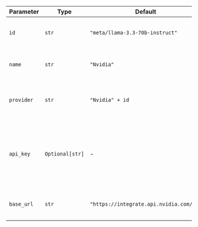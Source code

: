 | Parameter  | Type            | Default                                    | Description                                                                                                              |
| ---------- | --------------- | ------------------------------------------ | ------------------------------------------------------------------------------------------------------------------------ |
| `id`       | `str`           | `"meta/llama-3.3-70b-instruct"`            | The specific model ID used for generating responses.                                                                     |
| `name`     | `str`           | `"Nvidia"`                                 | The name identifier for the Nvidia agent.                                                                                |
| `provider` | `str`           | `"Nvidia" + id`                                           | The provider of the model, combining "Nvidia" with the model ID.                                                         |
| `api_key`  | `Optional[str]` | -                                          | The API key for authenticating requests to the Nvidia service. Retrieved from the environment variable `NVIDIA_API_KEY`. |
| `base_url` | `str`           | `"https://integrate.api.nvidia.com/v1"`    | The base URL for making API requests to the Nvidia service.                                                              |
